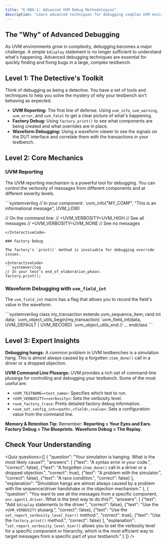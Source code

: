 ```yaml
---
title: "E-DBG-1: Advanced UVM Debug Methodologies"
description: "Learn advanced techniques for debugging complex UVM environments."
---
```



## The "Why" of Advanced Debugging

As UVM environments grow in complexity, debugging becomes a major challenge. A simple `$display` statement is no longer sufficient to understand what's happening. Advanced debugging techniques are essential for quickly finding and fixing bugs in a large, complex testbench.

## Level 1: The Detective's Toolkit

Think of debugging as being a detective. You have a set of tools and techniques to help you solve the mystery of why your testbench isn't behaving as expected.
- **UVM Reporting:** The first line of defense. Using `uvm_info`, `uvm_warning`, `uvm_error`, and `uvm_fatal` to get a clear picture of what's happening.
- **Factory Debug:** Using `factory.print()` to see what components are being created and what overrides are in place.
- **Waveform Debugging:** Using a waveform viewer to see the signals on the DUT interface and correlate them with the transactions in your testbench.

## Level 2: Core Mechanics

### UVM Reporting

The UVM reporting mechanism is a powerful tool for debugging. You can control the verbosity of messages from different components and at different severity levels.

<InteractiveCode>
```systemverilog
// In your component:
`uvm_info("MY_COMP", "This is an informational message", UVM_LOW)

// On the command line:
// +UVM_VERBOSITY=UVM_HIGH // See all messages
// +UVM_VERBOSITY=UVM_NONE // See no messages
```
</InteractiveCode>

### Factory Debug

The factory's `print()` method is invaluable for debugging override issues.

<InteractiveCode>
```systemverilog
// In your test's end_of_elaboration_phase:
factory.print();
```
</InteractiveCode>

### Waveform Debugging with `uvm_field_int`

The `uvm_field_int` macro has a flag that allows you to record the field's value in the waveform.

<InteractiveCode>
```systemverilog
class my_transaction extends uvm_sequence_item;
  rand int data;
  `uvm_object_utils_begin(my_transaction)
    `uvm_field_int(data, UVM_DEFAULT | UVM_RECORD)
  `uvm_object_utils_end
  // ...
endclass
```
</InteractiveCode>

## Level 3: Expert Insights

**Debugging hangs:** A common problem in UVM testbenches is a simulation hang. This is almost always caused by a forgotten `item_done()` call in a driver or a dropped objection.

**UVM Command Line Plusargs:** UVM provides a rich set of command-line plusargs for controlling and debugging your testbench. Some of the most useful are:
- `+UVM_TESTNAME=<test_name>`: Specifies which test to run.
- `+UVM_VERBOSITY=<verbosity>`: Sets the verbosity level.
- `+uvm_factory_trace`: Prints detailed factory debug information.
- `+uvm_set_config_int=<path>,<field>,<value>`: Sets a configuration value from the command line.

**Memory & Retention Tip:** Remember: **Reporting = Your Eyes and Ears.** **Factory Debug = The Blueprints.** **Waveform Debug = The Replay.**

## Check Your Understanding

<Quiz questions={[
    {
      "question": "Your simulation is hanging. What is the most likely cause?",
      "answers": [
        {"text": "A syntax error in your code.", "correct": false},
        {"text": "A forgotten `item_done()` call in a driver or a dropped objection.", "correct": true},
        {"text": "A problem with the simulator.", "correct": false},
        {"text": "A race condition.", "correct": false}
      ],
      "explanation": "Simulation hangs are almost always caused by a problem with the sequence/driver handshake or the objection mechanism."
    },
    {
      "question": "You want to see all the messages from a specific component, `env.agent1.driver`. What is the best way to do this?",
      "answers": [
        {"text": "Add `$display` statements to the driver.", "correct": false},
        {"text": "Use the `+UVM_VERBOSITY` plusarg.", "correct": false},
        {"text": "Use the `set_report_verbosity_level_hier()` method.", "correct": true},
        {"text": "Use the `factory.print()` method.", "correct": false}
      ],
      "explanation": "`set_report_verbosity_level_hier()` allows you to set the verbosity level for a specific component or hierarchy, which is the most efficient way to target messages from a specific part of your testbench."
    }
  ]} />
